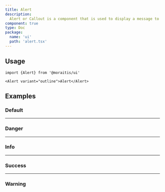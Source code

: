 ```yaml
---
title: Alert
description:
  Alert or Callout is a component that is used to display a message to the user.
component: true
type: Doc
package:
  name: 'ui'
  path: 'alert.tsx'
---
```


<ComponentExample src="/components/examples/alert/demo.tsx">
  <AlertDemo />
</ComponentExample>

## Usage

```tsx
import {Alert} from '@moraitis/ui'
```

```tsx
<Alert variant="outline">Alert</Alert>
```

## Examples

### Default

<ComponentExample src="/components/examples/alert/demo.tsx">
  <AlertDemo />
</ComponentExample>

---

### Danger

<ComponentExample src="/components/examples/alert/danger.tsx">
  <AlertDanger />
</ComponentExample>

---

### Info

<ComponentExample src="/components/examples/alert/info.tsx">
  <AlertInfo />
</ComponentExample>

---

### Success

<ComponentExample src="/components/examples/alert/success.tsx">
  <AlertSuccess />
</ComponentExample>

---

### Warning

<ComponentExample src="/components/examples/alert/warning.tsx">
  <AlertWarning />
</ComponentExample>
